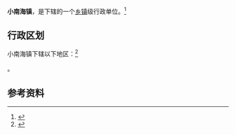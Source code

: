 {{中国乡级行政区|61/07/21/115/000}}

'''小南海镇'''，是{{PRC admin/fullname|61/07/21/115/000|3}}下辖的一个[[乡镇|乡镇]]级行政单位。<ref>{{PRC admin/ref sgc|{{PRC admin/parent|61/07/21/115/000}}}}</ref>

== 行政区划 ==

小南海镇下辖以下地区：<ref>{{PRC admin/ref sgc|61/07/21/115/000}}</ref>

{{PRC admin/children|61/07/21/115/000}}。

== 参考资料 ==

{{reflist}}

{{行政区划小作品}}
{{PRC admin/navcat|61/07/21/115/000}}